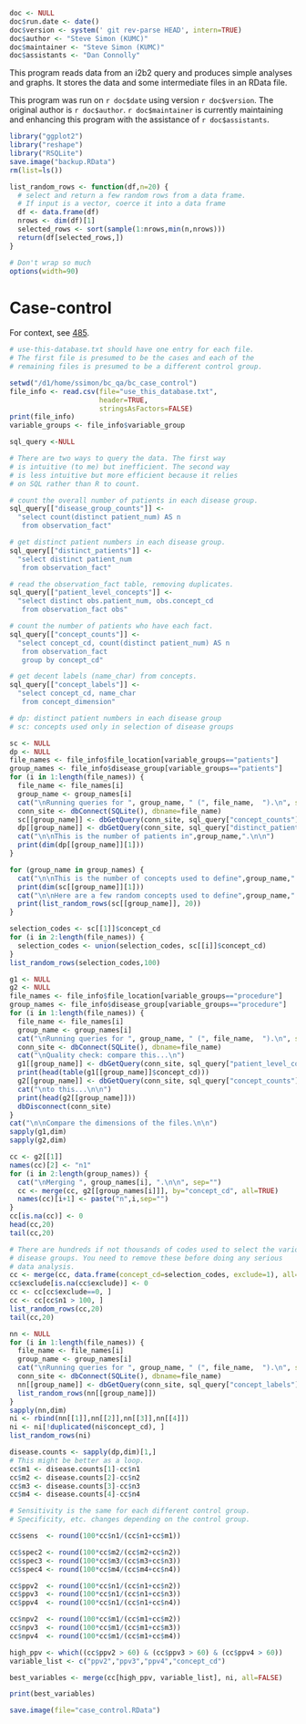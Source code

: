 ```r
doc <- NULL
doc$run.date <- date()
doc$version <- system(' git rev-parse HEAD', intern=TRUE)
doc$author <- "Steve Simon (KUMC)"
doc$maintainer <- "Steve Simon (KUMC)"
doc$assistants <- "Dan Connolly"
```

This program reads data from an i2b2 query and produces
simple analyses and graphs. It stores the data and some
intermediate files in an RData file.

This program was run on `r doc$date` using version `r doc$version`.
The original author is `r doc$author`. `r doc$maintainer`
is currently maintaining and enhancing this program
with the assistance of `r doc$assistants`.

```r
library("ggplot2")
library("reshape")
library("RSQLite")
save.image("backup.RData")
rm(list=ls())
```

```r
list_random_rows <- function(df,n=20) {
  # select and return a few random rows from a data frame.
  # If input is a vector, coerce it into a data frame
  df <- data.frame(df)
  nrows <- dim(df)[1]
  selected_rows <- sort(sample(1:nrows,min(n,nrows)))
  return(df[selected_rows,])
}
```

```r

# Don't wrap so much
options(width=90)

```

Case-control
============
For context, see [485].

[485]: https://informatics.gpcnetwork.org/trac/Project/ticket/485
[bc_qa]: https://bitbucket.org/gpcnetwork/bc_qa

```r

# use-this-database.txt should have one entry for each file.
# The first file is presumed to be the cases and each of the 
# remaining files is presumed to be a different control group.

setwd("/d1/home/ssimon/bc_qa/bc_case_control")
file_info <- read.csv(file="use_this_database.txt", 
                      header=TRUE, 
                      stringsAsFactors=FALSE)
print(file_info)
variable_groups <- file_info$variable_group

sql_query <-NULL

# There are two ways to query the data. The first way
# is intuitive (to me) but inefficient. The second way
# is less intuitive but more efficient because it relies
# on SQL rather than R to count.

# count the overall number of patients in each disease group.
sql_query[["disease_group_counts"]] <-
  "select count(distinct patient_num) AS n
   from observation_fact"

# get distinct patient numbers in each disease group.
sql_query[["distinct_patients"]] <-
  "select distinct patient_num
   from observation_fact"

# read the observation_fact table, removing duplicates.
sql_query[["patient_level_concepts"]] <-
  "select distinct obs.patient_num, obs.concept_cd
   from observation_fact obs"

# count the number of patients who have each fact.
sql_query[["concept_counts"]] <-
  "select concept_cd, count(distinct patient_num) AS n
   from observation_fact
   group by concept_cd"

# get decent labels (name_char) from concepts.
sql_query[["concept_labels"]] <-
  "select concept_cd, name_char
   from concept_dimension"


```

```r
# dp: distinct patient numbers in each disease group
# sc: concepts used only in selection of disease groups

sc <- NULL
dp <- NULL
file_names <- file_info$file_location[variable_groups=="patients"]
group_names <- file_info$disease_group[variable_groups=="patients"]
for (i in 1:length(file_names)) {
  file_name <- file_names[i]
  group_name <- group_names[i]
  cat("\nRunning queries for ", group_name, " (", file_name,  ").\n", sep="")
  conn_site <- dbConnect(SQLite(), dbname=file_name)
  sc[[group_name]] <- dbGetQuery(conn_site, sql_query["concept_counts"])
  dp[[group_name]] <- dbGetQuery(conn_site, sql_query["distinct_patients"])
  cat("\n\nThis is the number of patients in",group_name,".\n\n")
  print(dim(dp[[group_name]][1]))
}

for (group_name in group_names) {
  cat("\n\nThis is the number of concepts used to define",group_name,".\n\n")
  print(dim(sc[[group_name]][1]))
  cat("\n\nHere are a few random concepts used to define",group_name,".\n\n")
  print(list_random_rows(sc[[group_name]], 20))
}
```

```r
selection_codes <- sc[[1]]$concept_cd
for (i in 2:length(file_names)) {
  selection_codes <- union(selection_codes, sc[[i]]$concept_cd)
}
list_random_rows(selection_codes,100)
```

```r
g1 <- NULL
g2 <- NULL
file_names <- file_info$file_location[variable_groups=="procedure"]
group_names <- file_info$disease_group[variable_groups=="procedure"]
for (i in 1:length(file_names)) {
  file_name <- file_names[i]
  group_name <- group_names[i]
  cat("\nRunning queries for ", group_name, " (", file_name,  ").\n", sep="")
  conn_site <- dbConnect(SQLite(), dbname=file_name)
  cat("\nQuality check: compare this...\n")
  g1[[group_name]] <- dbGetQuery(conn_site, sql_query["patient_level_concepts"])
  print(head(table(g1[[group_name]]$concept_cd)))
  g2[[group_name]] <- dbGetQuery(conn_site, sql_query["concept_counts"])
  cat("\nto this...\n\n")
  print(head(g2[[group_name]]))
  dbDisconnect(conn_site)
}
cat("\n\nCompare the dimensions of the files.\n\n")
sapply(g1,dim)
sapply(g2,dim)
```

```r
cc <- g2[[1]]
names(cc)[2] <- "n1"
for (i in 2:length(group_names)) {
  cat("\nMerging ", group_names[i], ".\n\n", sep="")
  cc <- merge(cc, g2[[group_names[i]]], by="concept_cd", all=TRUE)
  names(cc)[i+1] <- paste("n",i,sep="")
}
cc[is.na(cc)] <- 0
head(cc,20)
tail(cc,20)

```

```r
# There are hundreds if not thousands of codes used to select the various
# disease groups. You need to remove these before doing any serious
# data analysis.
cc <- merge(cc, data.frame(concept_cd=selection_codes, exclude=1), all=TRUE)
cc$exclude[is.na(cc$exclude)] <- 0
cc <- cc[cc$exclude==0, ]
cc <- cc[cc$n1 > 100, ]
list_random_rows(cc,20)
tail(cc,20)
```

```r
nn <- NULL
for (i in 1:length(file_names)) {
  file_name <- file_names[i]
  group_name <- group_names[i]
  cat("\nRunning queries for ", group_name, " (", file_name,  ").\n", sep="")
  conn_site <- dbConnect(SQLite(), dbname=file_name)
  nn[[group_name]] <- dbGetQuery(conn_site, sql_query["concept_labels"])
  list_random_rows(nn[[group_name]])
}
sapply(nn,dim)
ni <- rbind(nn[[1]],nn[[2]],nn[[3]],nn[[4]])
ni <- ni[!duplicated(ni$concept_cd), ]
list_random_rows(ni)
```

```r

disease.counts <- sapply(dp,dim)[1,]
# This might be better as a loop.
cc$m1 <- disease.counts[1]-cc$n1
cc$m2 <- disease.counts[2]-cc$n2
cc$m3 <- disease.counts[3]-cc$n3
cc$m4 <- disease.counts[4]-cc$n4

# Sensitivity is the same for each different control group.
# Specificity, etc. changes depending on the control group.

cc$sens  <- round(100*cc$n1/(cc$n1+cc$m1))

cc$spec2 <- round(100*cc$m2/(cc$m2+cc$n2))
cc$spec3 <- round(100*cc$m3/(cc$m3+cc$n3))
cc$spec4 <- round(100*cc$m4/(cc$m4+cc$n4))

cc$ppv2  <- round(100*cc$n1/(cc$n1+cc$n2))
cc$ppv3  <- round(100*cc$n1/(cc$n1+cc$n3))
cc$ppv4  <- round(100*cc$n1/(cc$n1+cc$n4))

cc$npv2  <- round(100*cc$m1/(cc$m1+cc$m2))
cc$npv3  <- round(100*cc$m1/(cc$m1+cc$m3))
cc$npv4  <- round(100*cc$m1/(cc$m1+cc$m4))

high_ppv <- which((cc$ppv2 > 60) & (cc$ppv3 > 60) & (cc$ppv4 > 60))
variable_list <- c("ppv2","ppv3","ppv4","concept_cd")

best_variables <- merge(cc[high_ppv, variable_list], ni, all=FALSE)

print(best_variables)
```

```r
save.image(file="case_control.RData")
```

